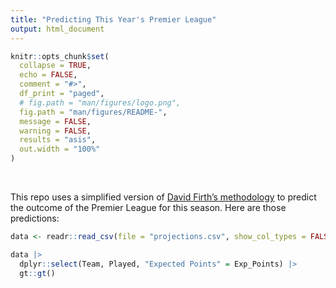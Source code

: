 ```yaml
---
title: "Predicting This Year's Premier League"
output: html_document
---
```


<!-- README.md is generated from README.Rmd. Please edit that file -->

```r
knitr::opts_chunk$set(
  collapse = TRUE,
  echo = FALSE,
  comment = "#>",
  df_print = "paged",
  # fig.path = "man/figures/logo.png",
  fig.path = "man/figures/README-",
  message = FALSE,
  warning = FALSE,
  results = "asis",
  out.width = "100%"
)
```

<br/>

This repo uses a simplified version of [David Firth's methodology](https://github.com/DavidFirth/alt3code) to predict the outcome of the Premier League for this season. Here are those predictions:

```r
data <- readr::read_csv(file = "projections.csv", show_col_types = FALSE)

data |> 
  dplyr::select(Team, Played, "Expected Points" = Exp_Points) |> 
  gt::gt()
```
